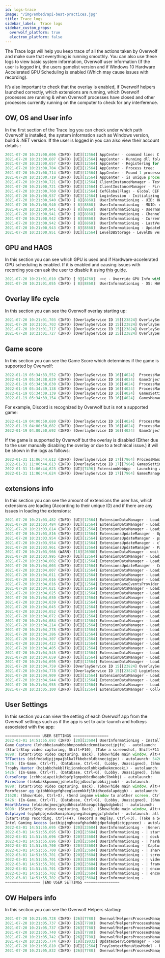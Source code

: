 ```yaml
---
id: logs-trace
image: "/img/embed/api-best-practices.jpg"
title: Trace logs
sidebar_label:  Trace logs
sidebar_custom_props:
  overwolf_platform: true
  electron_platform: false
---
```


The Trace logs will help you keep trace of all the actions taken by Overwolf and make sure that everything is running smoothly. You can also use these logs to view basic system information, Overwolf user information (If the user is logged in), the users gamelist version and if Windows 10 Hardware Accelerated GPU Scheduling is enabled (Which may cause issues with recording).

It’s also important to check that the overlay is enabled, if Overwolf helpers launched correctly, which extensions are running, which Overwolf processes are running & when Overwolf processes have closed and other processes currently running on the computer to check for any interference. 

## OW, OS and User info

In the first section of the Trace log you can check under which path Overwolf is installed, the system information such as Windows version, build & .NET version. If the user is logged in you can also view their account details :

```js
2021-07-20 10:21:00,606 (INFO) [UI][12564] AppCenter - command line: C:\Program Files (x86)\Overwolf\Overwolf.exe -from-startmenu -launchapp ojgnfnbjckbpfaciphphehonokbggjhpnnoafack
2021-07-20 10:21:00,607 (INFO) [UI][12564] AppCenter - Running dll folder: C:\Program Files (x86)\Overwolf\0.174.87.15
2021-07-20 10:21:00,657 (INFO) [UI][12564] AppCenter - Registering for restart with commandline: -from-startmenu -launchapp ojgnfnbjckbpfaciphphehonokbggjhpnnoafack -ARR 1
2021-07-20 10:21:00,704 (INFO) [UI][12564] AppCenter - Process tree:	OverwolfLauncher - C:\Program Files (x86)\Overwolf\OverwolfLauncher.exe (35256)	explorer - C:\Windows\explorer.exe (9916)
2021-07-20 10:21:00,714 (INFO) [UI][12564] AppCenter - Found 1 processes named 'Overwolf'
2021-07-20 10:21:00,719 (INFO) [UI][12564] AppCenter - is unique process: True
2021-07-20 10:21:00,721 (INFO) [UI][12564] ClientInstanceManager - Testing overwolf instances
2021-07-20 10:21:00,721 (INFO) [UI][12564] ClientInstanceManager - First unique Overwolf instance
2021-07-20 10:21:00,760 (INFO) [UI][12564] CefGlobalFlags - Global CEF flags init
2021-07-20 10:21:00,937 (INFO) [UI][12564] LoginSession - Initializing Login Session (Windows 10 64-bit, .NET 4.5, 10.0.19041.1023)
2021-07-20 10:21:00,940 (INFO) [ 8][8868]  UserInformationLog - UID: OW_c58ed287-9974-4f2f-829f-6826d8bc6143
2021-07-20 10:21:00,940 (INFO) [ 8][8868]  UserInformationLog - MUID: c17f3db1-9075-4045-9507-197c7eac9126
2021-07-20 10:21:00,941 (INFO) [ 8][8868]  UserInformationLog - Username: shirel.garfinkle
2021-07-20 10:21:00,941 (INFO) [ 8][8868]  UserInformationLog - Channel:  website (ML:website) 
2021-07-20 10:21:00,942 (INFO) [ 8][8868]  UserInformationLog - CurrentVersion: 0.174.87.15
2021-07-20 10:21:00,942 (INFO) [ 8][8868]  UserInformationLog - LastVersion: 0.174.0.10
2021-07-20 10:21:00,943 (INFO) [ 8][8868]  UserInformationLog - UpdateRequireUAC: false
2021-07-20 10:21:00,951 (INFO) [UI][12564] LevelDBStorage - LevelDB version: 1.22
```

## GPU and HAGS

In this section you can see which GPU is used and if Hardware-accelerated GPU scheduling is enabled. If it is enabled and causing issues with recording you can ask the user to disable it using [this guide](https://support.overwolf.com/en/support/solutions/articles/9000181387-common-capture-issues#accel). 

```js
2021-07-20 10:21:01,010 (INFO) [ 9][4760]  <>c - Override GPU Info with dxdiag [Intel(R) UHD Graphics, NVIDIA GeForce GTX 1650 Ti,  ] -> [Intel(R) UHD Graphics, NVIDIA GeForce GTX 1650 Ti,  ]
2021-07-20 10:21:01,055 (INFO) [ 8][8868]  UserInformationLog - OS: HAGSEnable: False
```

## Overlay life cycle

In this section you can see the Overwolf overlay starting up:

```js
2021-07-20 10:21:01,703 (INFO) [OverlayService ID 15][23824] OverlayService - Initializing OverlayService
2021-07-20 10:21:01,703 (INFO) [OverlayService ID 15][23824] OverlayService - Connecting to OverlayService
2021-07-20 10:21:01,717 (INFO) [OverlayService ID 15][23824] OverlayService - Waiting for OverwolfHelper.exe to exit
2021-07-20 10:21:01,727 (INFO) [OverlayService ID 15][23824] OverlayService - Starting OWServer
```

## Game score

In this section you can see the Game Score which determines if the game is supported by Overwolf:
```js
2022-01-19 05:34:33,552 (INFO) [OverlayService ID 16][4024]  ProcessManager - SetProcessUsage for 'H:\Genshin Impact\launcher.exe' with value 'NoUsage' 
2022-01-19 05:34:38,629 (INFO) [OverlayService ID 16][4024]  GameInjectionScoringHelper - Potential game found: 216561 - Genshin Impact - Decision: Supported - Score: 10
2022-01-19 05:34:38,630 (INFO) [OverlayService ID 16][4024]  ProcessManager - SetProcessUsage for 'H:\Genshin Impact\Genshin Impact game\GenshinImpact.exe' with value 'Manual' [command line: "" ]
2022-01-19 05:34:39,138 (INFO) [OverlayService ID 16][4024]  ProcessManager - Process state changed. Process: 'H:\Genshin Impact\Genshin Impact game\GenshinImpact.exe' [35392], state: Entered
2022-01-19 05:34:39,139 (INFO) [OverlayService ID 16][4024]  GamesSettingsManager - New detected game added to game settings storage: 21656
2022-01-19 05:34:39,154 (INFO) [OverlayService ID 16][4024]  GamesManager - Recently played game added to list: 216561
```

For example, Discord is recognized by Overwolf but is not a supported game:
```js
2022-01-19 04:00:50,680 (INFO) [OverlayService ID 16][4024]  ProcessManager - SetProcessUsage for 'C:\Program Files\Mozilla Firefox\firefox.exe' with value 'NoUsage' 
2022-01-19 04:00:50,682 (INFO) [OverlayService ID 16][4024]  ProcessManager - SetProcessUsage for 'C:\Program Files (x86)\Razer\Synapse3\UserProcess\Razer Synapse Service Process.exe' with value 'NoUsage' 
2022-01-19 04:00:50,692 (INFO) [OverlayService ID 16][4024]  GameInjectionScoringHelper - Potential game found: 215761 - Discord - Decision: NotSupported - Score: 2
```

If the game is supported by Overwolf but the overlay is disabled (Either due to the user manually disabling the overlay or due to a technical issue.) it will be shown in the logs as follows:
```js
2022-01-31 11:06:44,612 (INFO) [OverlayService ID 17][7964] ProcessManager - Process state changed. Process: 'I:\SteamLibrary\steamapps\common\Apex Legends\r5apex.exe' [25164], state: Entered
2022-01-31 11:06:44,613 (INFO) [OverlayService ID 17][7964] GamesSettingsManager - New detected game added to game settings storage: 21566
2022-01-31 11:06:44,623 (INFO) [UI][7496] ExtensionWebApp - Launching app: ppagiehdogdjlomggmoejfamedbjggdggnjbilhe [Overwolf Remote Configurations - 1.188.1]. caller: gamelaunchevent. launchEvent: AllGamesLaunch
2022-01-31 11:06:44,624 (INFO) [OverlayService ID 17][7964] GamesManager - Not injecting into: 215661 because Overlay is disabled for this game under the game settings
```

## extensions info

In this section you can see the amount of extensions the user has, which extensions are loading (According to their unique ID) and if there are any issues in loading the extensions:

```js
2021-07-20 10:21:03,482 (INFO) [UI][12564] ExtensionDataManager - Loading 26 installed extensions...
2021-07-20 10:21:03,484 (INFO) [UI][12564] ExtensionDataManager - Loading per-load extensions
2021-07-20 10:21:03,814 (INFO) [UI][12564] ExtensionDataManager - Loading extension ppagiehdogdjlomggmoejfamedbjggdggnjbilhe silently...
2021-07-20 10:21:03,816 (INFO) [UI][12564] ExtensionsUpdateManager - Updating packages info synchronously.
2021-07-20 10:21:03,954 (INFO) [UI][12564] ExtensionsUpdateManager - parsed update data of 583 extensions.
2021-07-20 10:21:03,954 (INFO) [UI][12564] ExtensionsUpdateManager - clearing and updating packages
2021-07-20 10:21:03,961 (INFO) [UI][12564] ExtensionsUpdateManager - Package data updated. Will check again in 02:00:00 hours
2021-07-20 10:21:03,966 (WARN) [18][26900] ExtensionDataManager - wait for load to end...
2021-07-20 10:21:03,995 (INFO) [UI][12564] ExtensionDataManager - Loading extension ggfmakpbllghoepnmfelddbminamnbmfelbahfdp silently...
2021-07-20 10:21:04,002 (INFO) [UI][12564] ExtensionDataManager - Loading extension geajlfbgmkaklkojofefpgnnjcceibhakfjhfefk silently...
2021-07-20 10:21:04,003 (INFO) [UI][12564] ExtensionsUpdateManager - Could not find package geajlfbgmkaklkojofefpgnnjcceibhakfjhfefk
2021-07-20 10:21:04,007 (INFO) [UI][12564] ExtensionDataManager - Loading extension midihkloolidnegokmecmcdepinaidpmbpgpncek silently...
2021-07-20 10:21:04,011 (INFO) [UI][12564] ExtensionDataManager - Loading extension bebanicmemnmpcomjjlnjkeionhgkkdgfdocgdam silently...
2021-07-20 10:21:04,016 (INFO) [UI][12564] ExtensionDataManager - Loading extension ecbhmmfmjonpojpbedhhhbjanafifbbcjofikdim silently...
2021-07-20 10:21:04,016 (INFO) [UI][12564] ExtensionGameEventsProvider - ecbhmmfmjonpojpbedhhhbjanafifbbcjofikdim is set not to init on startup
2021-07-20 10:21:04,021 (INFO) [UI][12564] ExtensionDataManager - Loading extension oldfhfbggeglgjgenidckaneodejpjkaggklojma silently...
2021-07-20 10:21:04,025 (INFO) [UI][12564] ExtensionDataManager - Loading extension cmhjmacifnhhboffmobjofpejedkbnfolcgijhpc silently...
2021-07-20 10:21:04,030 (INFO) [UI][12564] ExtensionDataManager - Loading extension hadnijlcblooohinkbaggccaedldhpfdnaagefci silently...
2021-07-20 10:21:04,039 (INFO) [UI][12564] ExtensionDataManager - Loading extension nafihghfcpikebhfhdhljejkcifgbdahdhngepfb silently...
2021-07-20 10:21:04,045 (INFO) [UI][12564] ExtensionDataManager - Loading extension pmecpbelmicelkhhcdlonffhgoclgcdbfgmdfhag silently...
2021-07-20 10:21:04,052 (INFO) [UI][12564] ExtensionDataManager - Loading extension cccgaknkmciakiacadiefgpmbcgboopeohekmigg silently...
2021-07-20 10:21:04,072 (INFO) [UI][12564] ExtensionDataManager - Loading extension kfnacgfblhkjdgcndfdobooemjaapcefaminngbk silently...
2021-07-20 10:21:04,084 (INFO) [UI][12564] ExtensionDataManager - Loading extension cghphpbjeabdkomiphingnegihoigeggcfphdofo silently...
2021-07-20 10:21:04,214 (INFO) [UI][12564] ExtensionDataManager - Loading extension dafpjodfmofenjonekfnkphpghegoekhfepmbmib silently...
2021-07-20 10:21:04,278 (INFO) [UI][12564] ExtensionDataManager - Loading extension ojgnfnbjckbpfaciphphehonokbggjhpnnoafack silently...
2021-07-20 10:21:04,286 (INFO) [UI][12564] ExtensionDataManager - Loading extension cchhcaiapeikjbdbpfplgmpobbcdkdaphclbmkbj silently...
2021-07-20 10:21:04,307 (INFO) [UI][12564] ExtensionDataManager - Loading extension pibhbkkgefgheeglaeemkkfjlhidhcedalapdggh silently...
2021-07-20 10:21:04,423 (INFO) [UI][12564] ExtensionDataManager - Loading extension lnknbakkpommmjjdnelmfbjjdbocfpnpbkijjnob silently...
2021-07-20 10:21:04,485 (INFO) [UI][12564] ExtensionDataManager - Loading extension nonfnefnlcikmjkkdclbhpojenalpkcoipjjognm silently...
2021-07-20 10:21:04,545 (INFO) [UI][12564] ExtensionDataManager - Loading extension decddmhlpdgkcihhfbahfkafojbjckglidmilgoh silently...
2021-07-20 10:21:04,659 (INFO) [UI][12564] ExtensionDataManager - Loading extension bfcbjmpkifhjdigfjiapnkokoajejacldgpoldgi silently...
2021-07-20 10:21:04,695 (INFO) [UI][12564] ExtensionDataManager - Loading extension kpaejaacomnkenpbmclnglmblpmfiapjlebhpcom silently...
2021-07-20 10:21:04,759 (INFO) [OverlayService ID 15][23824] OverlayService - Overlay started
2021-07-20 10:21:04,778 (INFO) [OverlayService ID 15][23824] LoginSession - Init after overlay ready
2021-07-20 10:21:04,909 (INFO) [UI][12564] ExtensionDataManager - Loading extension ikakjhlicfmeoglkoihlnhphenmedggccipebkkb silently...
2021-07-20 10:21:04,944 (INFO) [UI][12564] ExtensionDataManager - Loading extension fbikhiaoalpganbhcfceednmcmolodebmnnmfpmc silently...
2021-07-20 10:21:04,955 (INFO) [UI][12564] ExtensionDataManager - Loading extension fiekjlgoffmlmgfmggnoeoljkmfkcapcdmcgcfgm silently...
2021-07-20 10:21:05,100 (INFO) [UI][12564] ExtensionDataManager - Collecting uninstalled extensions from extension installation folder...
```
## User Settings

In this section you can view the setting of each Overwolf app from the Overwolf settings such as if the app is set to auto-launch and hotkeys associated with the app:

```js
================ USER SETTINGS ================
2022-03-01 14:51:55,693 (INFO) [20][23684] UserInformationLog - Installed apps:
Game Capture (lnhebboianabbebhnpoodokcdcnmikacoeijpjfe) - autolaunch:
(Start/Stop video capturing, Shift+F10), (Take a screenshot, Shift+F11), (Show/Hide My Videos, Unassigned), (Show/Hide Game Capture app, Unassigned)
9898: (Start/Stop video capturing, Back), (Show/hide main window, Alt+C), (Show/hide battlegrounds window, Alt+B), (Show HearthArena Companion Full-App, Ctrl+R), (Show live information (only BG for now), Tab)
TFTactics (delfmdadipjjmpajblkalfkbebcbldbknecigjpc) - autolaunch: 5426
5426: (In-Game, Ctrl+T), (Database, Ctrl+G), (Lobby, Unassigned), (Show/Hide In-Game Window, Ctrl+H), (Next Page Second Screen Window, Unassigned), (Toggle monitor, Ctrl+Up), (Show/Hide, Ctrl+X), (Send ingame window to another screen, Ctrl+Shift+X), (Show/Hide Secondary, Alt+X), (Show/Hide Live Stats Overlay, Alt+Shift+X)
Trophy Hunter (hgiobbchekblfkiionmkcedlnhbkpdkekmcnceki) - autolaunch: 5426,10902
5426: (In-Game, Ctrl+T), (Database, Ctrl+G), (Lobby, Unassigned), (Show/Hide In-Game Window, Ctrl+H), (Next Page Second Screen Window, Unassigned), (Toggle monitor, Ctrl+Up), (Show/Hide, Ctrl+X), (Send ingame window to another screen, Ctrl+Shift+X), (Show/Hide Secondary, Alt+X), (Show/Hide Live Stats Overlay, Alt+Shift+X)
CurseForge (cchhcaiapeikjbdbpfplgmpobbcdkdaphclbmkbj) - autolaunch:
Firestone (lnknbakkpommmjjdnelmfbjjdbocfpnpbkijjnob) - autolaunch:
9898: (Start/Stop video capturing, Back), (Show/hide main window, Alt+C), (Show/hide battlegrounds window, Alt+B), (Show HearthArena Companion Full-App, Ctrl+R), (Show live information (only BG for now), Tab)
Porofessor.gg (pibhbkkgefgheeglaeemkkfjlhidhcedalapdggh) - autolaunch:
21620: (Show/Hide, Ctrl+X), (Send ingame window to another screen, Ctrl+Shift+X), (Show/Hide Secondary, Alt+X), (Show/Hide Live Stats Overlay, Alt+Shift+X)
5426: (In-Game, Ctrl+T), (Database, Ctrl+G), (Lobby, Unassigned), (Show/Hide In-Game Window, Ctrl+H), (Next Page Second Screen Window, Unassigned), (Toggle monitor, Ctrl+Up), (Show/Hide, Ctrl+X), (Send ingame window to another screen, Ctrl+Shift+X), (Show/Hide Secondary, Alt+X), (Show/Hide Live Stats Overlay, Alt+Shift+X)
HearthArena (eldaohcjmecjpkpdhhoiolhhaeapcldppbdgbnbc) - autolaunch:
9898: (Start/Stop video capturing, Back), (Show/hide main window, Alt+C), (Show/hide battlegrounds window, Alt+B), (Show HearthArena Companion Full-App, Ctrl+R), (Show live information (only BG for now), Tab)
Outplayed (cghphpbjeabdkomiphingnegihoigeggcfphdofo) - autolaunch: all except 10624, 10746, 10760, 10774, 10798, 10826, 10844, 10868, 10872, 10874, 10878, 10880, 10894, 15148, 21204, 21214, 21220, 21308, 21404, 21480, 21570, 21586, 21616, 21620, 21624, 21626, 21630, 21634, 21648, 21650, 21652, 21656, 21666, 21782, 21800, 21854, 3026, 3683, 4688, 5855, 6365, 7212, 7314, 765, 7764, 7784, 8032, 8134, 8584, 8954, 9898
(Start/stop recording, Ctrl+F4), (Record a Replay, Ctrl+F3), (Take a Screenshot, Ctrl+F2), (Show/hide Outplayed in-game, Ctrl+O)
Intel Gaming Access (acibipjmghoeafghadnbbjdpofabgdicbjppneee) - autolaunch: all
2022-03-01 14:51:55,695 (INFO) [20][23684] UserInformationLog - |General settings
2022-03-01 14:51:55,695 (INFO) [20][23684] UserInformationLog - | startup launch: True
2022-03-01 14:51:55,696 (INFO) [20][23684] UserInformationLog - | dock keep visible: True, MouseOver
2022-03-01 14:51:55,696 (INFO) [20][23684] UserInformationLog - | hardware acceleration: True
2022-03-01 14:51:55,700 (INFO) [20][23684] UserInformationLog - |Capture settings
2022-03-01 14:51:55,700 (INFO) [20][23684] UserInformationLog - | shared texture compatibility: False
2022-03-01 14:51:55,701 (INFO) [20][23684] UserInformationLog - | screenshots folder: C:\Users\orman\Pictures\Overwolf
2022-03-01 14:51:55,701 (INFO) [20][23684] UserInformationLog - | videos folder: E:\סרטונים\Game capture
2022-03-01 14:51:55,701 (INFO) [20][23684] UserInformationLog - | frame rate: 60
2022-03-01 14:51:55,701 (INFO) [20][23684] UserInformationLog - | encoding codec: NVIDIA_NVENC_NEW
2022-03-01 14:51:55,702 (INFO) [20][23684] UserInformationLog - | encoding preset: AUTOMATIC
2022-03-01 14:51:55,702 (INFO) [20][23684] UserInformationLog -
================ |END USER SETTINGS ================
```
## OW Helpers info

In this section you can see the Overwolf Helpers starting:

```js
2021-07-20 10:21:05,728 (INFO) [26][7788]  OverwolfHelpersProcesesManager - Launching helper OverwolfHelper.exe: 0
2021-07-20 10:21:05,737 (INFO) [26][7788]  OverwolfHelpersProcesesManager - Looking for helper in C:\Program Files (x86)\Common Files\Overwolf\0.174.87.15\OverwolfHelper.exe
2021-07-20 10:21:05,737 (INFO) [26][7788]  OverwolfHelpersProcesesManager - Helper working directory: C:\Program Files (x86)\Common Files\Overwolf\0.174.87.15
2021-07-20 10:21:05,740 (INFO) [26][7788]  OverwolfHelpersProcesesManager - Asking the user to allow Overwolf.exe admin privileges
2021-07-20 10:21:05,742 (INFO) [26][7788]  OverwolfHelpersProcesesManager - Starting helper C:\Program Files (x86)\Common Files\Overwolf\0.174.87.15\OverwolfHelper.esxe "path=C:\Program Files (x86)\Overwolf\0.174.87.15\win32\OWExplorerLauncher.dll pid=11708"
2021-07-20 10:21:05,774 (INFO) [19][19032] UpdatesServiceManager - Found a service, running it
2021-07-20 10:21:05,810 (INFO) [UI][12564] TrayContextMenuViewModel - Refreshing recent games in recently launched games tray menu
2021-07-20 10:21:05,832 (INFO) [26][7788]  OverwolfHelpersProcesesManager - The user has allowed Overwolf.exe admin privileges

```
